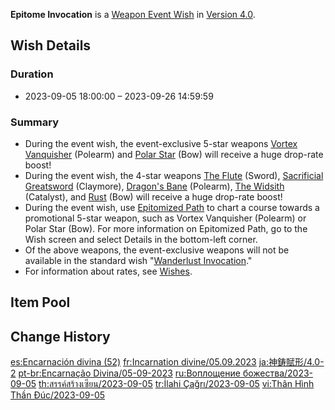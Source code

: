 {{Wish
|name              = Epitome Invocation 2023-09-05
|image             = Epitome Invocation 2023-09-05.png
|type              = Weapon Event
|duration          = event
|time_start        = 2023-09-05 18:00:00
|time_end          = 2023-09-26 14:59:59
|link              = https://genshin.hoyoverse.com/en/news/detail/112850
|preceding         = Epitome Invocation/2023-08-16
|alongside         = Gentry of Hermitage/2023-09-05
|alongside2        = Farewell of Snezhnaya/2023-09-05
|succeeding        = Epitome Invocation/2023-09-27
}}
'''Epitome Invocation''' is a [[Weapon Event Wish]] in [[Version 4.0]].

==Wish Details==
===Duration===
* 2023-09-05 18:00:00 &ndash; 2023-09-26 14:59:59

===Summary===
* During the event wish, the event-exclusive 5-star weapons [[Vortex Vanquisher]] (Polearm) and [[Polar Star]] (Bow) will receive a huge drop-rate boost!
* During the event wish, the 4-star weapons [[The Flute]] (Sword), [[Sacrificial Greatsword]] (Claymore), [[Dragon's Bane]] (Polearm), [[The Widsith]] (Catalyst), and [[Rust]] (Bow) will receive a huge drop-rate boost!
* During the event wish, use [[Epitomized Path]] to chart a course towards a promotional 5-star weapon, such as Vortex Vanquisher (Polearm) or Polar Star (Bow). For more information on Epitomized Path, go to the Wish screen and select Details in the bottom-left corner.
* Of the above weapons, the event-exclusive weapons will not be available in the standard wish "[[Wanderlust Invocation]]."
* For information about rates, see [[Wish]]es.

==Item Pool==
{{Wish Pool
|weapon_5_F    = Vortex Vanquisher; Polar Star
|weapon_4_F    = The Flute; Sacrificial Greatsword; Dragon's Bane; The Widsith; Rust
|character_4   = Barbara; Beidou; Bennett; Candace; Chongyun; Collei; Diona; Dori; Faruzan; Fischl; Gorou; Kaveh; Kirara; Kujou Sara; Kuki Shinobu; Layla; Mika; Ningguang; Noelle; Razor; Rosaria; Sayu; Shikanoin Heizou; Sucrose; Thoma; Xiangling; Xingqiu; Xinyan; Yanfei; Yaoyao; Yun Jin
|weapon_5      = Amos' Bow; Aquila Favonia; Lost Prayer to the Sacred Winds; Primordial Jade Winged-Spear; Skyward Atlas; Skyward Blade; Skyward Harp; Skyward Pride; Skyward Spine; Wolf's Gravestone
|weapon_4      = Eye of Perception; Favonius Codex; Favonius Greatsword; Favonius Lance; Favonius Sword; Favonius Warbow; Lion's Roar; Rainslasher; Sacrificial Bow; Sacrificial Fragments; Sacrificial Sword; The Bell; The Stringless
|weapon_3      = Black Tassel; Bloodtainted Greatsword; Cool Steel; Debate Club; Emerald Orb; Ferrous Shadow; Harbinger of Dawn; Magic Guide; Raven Bow; Sharpshooter's Oath; Skyrider Sword; Slingshot; Thrilling Tales of Dragon Slayers
}}

==Change History==
{{Change History|4.0}}

[[es:Encarnación divina (52)]]
[[fr:Incarnation divine/05.09.2023]]
[[ja:神鋳賦形/4.0-2]]
[[pt-br:Encarnação Divina/05-09-2023]]
[[ru:Воплощение божества/2023-09-05]]
[[th:สรรค์สร้างเซียน/2023-09-05]]
[[tr:İlahi Çağrı/2023-09-05]]
[[vi:Thân Hình Thần Đúc/2023-09-05]]